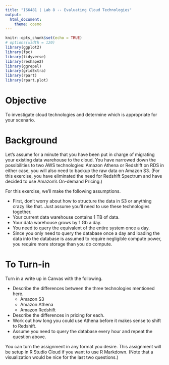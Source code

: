```yaml
---
title: "IS6481 | Lab 8 -- Evaluating Cloud Technologies"
output: 
  html_document: 
    theme: cosmo
---
```


```r
knitr::opts_chunk$set(echo = TRUE)
# options(width = 120)
library(ggplot2)
library(fpc)
library(tidyverse)
library(reshape2)
library(ggrepel)
library(gridExtra)
library(rpart)
library(rpart.plot)
```

# Objective
To investigate cloud technologies and determine which is appropriate for your scenario.

# Background
Let's assume for a minute that you have been put in charge of migrating your existing data warehouse to the cloud. You have narrowed down the possibilities to two AWS technologies: Amazon Athena or Redshift on RDS in either case, you will also need to backup the raw data on Amazon S3. (For this exercise, you have eliminated the need for Redshift Spectrum and have decided to use Amazon's On-demand Pricing.)

For this exercise, we'll make the following assumptions.

* First, don't worry about how to structure the data in S3 or anything crazy like that. Just assume you'll need to use these technologies together.
* Your current data warehouse contains 1 TB of data.
* Your data warehouse grows by 1 Gb a day.
* You need to query the equivalent of the entire system once a day.
* Since you only need to query the database once a day and loading the data into the database is assumed to require negligible compute power, you require more storage than you do compute.

# To Turn-in

Turn in a write up in Canvas with the following.

* Describe the differences between the three technologies mentioned here.
	* Amazon S3
	* Amazon Athena
	* Amazon Redshift
* Describe the differences in pricing for each.
* Work out how long you could use Athena before it makes sense to shift to Redshift.
* Assume you need to query the database every hour and repeat the question above.

You can turn the assignment in any format you desire. This assignment will be setup in R Studio Cloud if you want to use R Markdown. (Note that a visualization would be nice for the last two questions.)